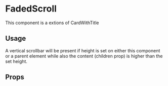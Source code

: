 
# FadedScroll

This component is a extions of CardWithTitle

## Usage

A vertical scrollbar will be present if height is set on either this component or a parent element while also the content (children prop) is higher than the set height.

## Props

<Props of={FadedScroll} />

